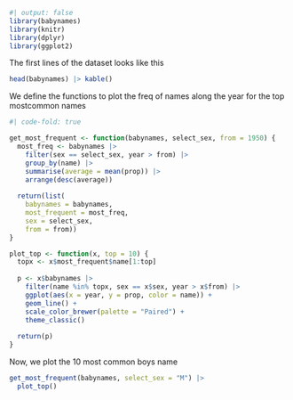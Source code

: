 ```r
#| output: false
library(babynames)
library(knitr)
library(dplyr)
library(ggplot2)
```

The first lines of the dataset looks like this
```r
head(babynames) |> kable()
```

We define the functions to plot the freq of names along the year for the top mostcommon names
```r
#| code-fold: true

get_most_frequent <- function(babynames, select_sex, from = 1950) {
  most_freq <- babynames |>
    filter(sex == select_sex, year > from) |>
    group_by(name) |>
    summarise(average = mean(prop)) |>
    arrange(desc(average))
    
  return(list(
    babynames = babynames,
    most_frequent = most_freq,
    sex = select_sex,
    from = from))
}

plot_top <- function(x, top = 10) {
  topx <- x$most_frequent$name[1:top]
  
  p <- x$babynames |>
    filter(name %in% topx, sex == x$sex, year > x$from) |>
    ggplot(aes(x = year, y = prop, color = name)) +
    geom_line() +
    scale_color_brewer(palette = "Paired") +
    theme_classic()
  
  return(p)
}
```

Now, we plot the 10 most common boys name
```r
get_most_frequent(babynames, select_sex = "M") |>
  plot_top()
```
